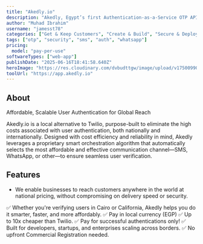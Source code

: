 ```yaml
---
title: "Akedly.io"
description: "Akedly, Egypt’s first Authentication-as-a-Service OTP API"
author: "Muhad Ibrahim"
username: "jamesst78"
categories: ["Get & Keep Customers", "Create & Build", "Secure & Deploy"]
tags: ["otp", "security", "sms", "auth", "whatsapp"]
pricing:
  model: "pay-per-use"
softwareTypes: ["web-app"]
publishDate: "2025-06-16T18:41:58.640Z"
heroImage: "https://res.cloudinary.com/dvbudttgw/image/upload/v1750099041/lhcgjwfnvnpzguanjrmp.png"
toolUrl: "https://app.akedly.io"
---
```

## About
Affordable, Scalable User Authentication for Global Reach

Akedly.io is a local alternative to Twilio, purpose-built to eliminate the high costs associated with user authentication, both nationally and internationally. Designed with cost efficiency and reliability in mind, Akedly leverages a proprietary smart orchestration algorithm that automatically selects the most affordable and effective communication channel—SMS, WhatsApp, or other—to ensure seamless user verification.



## Features
- We enable businesses to reach customers anywhere in the world at national pricing, without compromising on delivery speed or security.

✅ Whether you're verifying users in Cairo or California, Akedly helps you do it smarter, faster, and more affordably.
✅ Pay in local currency (EGP)
✅ Up to 10x cheaper than Twilio.
✅ Pay for successful authentications only!
✅ Built for developers, startups, and enterprises scaling across borders.
✅ No upfront Commercial Registration needed.
